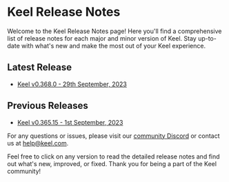 # Keel Release Notes

Welcome to the Keel Release Notes page! Here you'll find a comprehensive list of release notes for each major and minor version of Keel. Stay up-to-date with what's new and make the most out of your Keel experience.

## Latest Release
- [Keel v0.368.0 - 29th September, 2023](/release-notes/v0.368.0)

## Previous Releases
- [Keel v0.365.15 - 1st September, 2023](/release-notes/v0.365.15)

For any questions or issues, please visit our [community Discord](https://keel.so/discord) or contact us at help@keel.com.

Feel free to click on any version to read the detailed release notes and find out what's new, improved, or fixed. Thank you for being a part of the Keel community!
